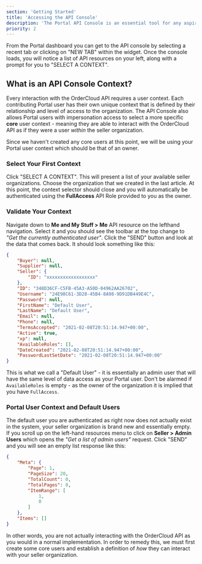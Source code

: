 ```yaml
---
section: 'Getting Started'
title: 'Accessing the API Console'
description: 'The Portal API Console is an essential tool for any aspiring OrderCloud developer, learn how to master it early on for maximum success.'
priority: 2
---
```


From the Portal dashboard you can get to the API console by selecting a recent tab or clicking on "NEW TAB" within the widget. Once the console loads, you will notice a list of API resources on your left, along with a prompt for you to "SELECT A CONTEXT".

## What is an API Console Context?
Every interaction with the OrderCloud API requires a user context. Each contributing Portal user has their own unique context that is defined by their relationship and level of access to the organization. The API Console also allows Portal users with impersonation access to select a more specific **core** user context - meaning they are able to interact with the OrderCloud API as if they were a user _within_ the seller organization.

Since we haven't created any core users at this point, we will be using your Portal user context which should be that of an owner.

### Select Your First Context
Click "SELECT A CONTEXT". This will present a list of your available seller organizations. Choose the organization that we created in the last article. At this point, the context selector should close and you will automatically be authenticated using the **FullAccess** API Role provided to you as the owner.

### Validate Your Context
Navigate down to **Me and My Stuff > Me** API resource on the lefthand navigation. Select it and you should see the toolbar at the top change to _"Get the currently authenticated user"_. Click the "SEND" button and look at the data that comes back. It should look something like this:

```json
{
	"Buyer": null,
	"Supplier": null,
	"Seller": {
		"ID": "xxxxxxxxxxxxxxxxxx"
	},
	"ID": "348D36CF-C5FB-45A3-A50D-04962AA26702",
	"Username": "24E98C61-3D28-45B4-8A98-9D91DB449E4C",
	"Password": null,
	"FirstName": "Default User",
	"LastName": "Default User",
	"Email": null,
	"Phone": null,
	"TermsAccepted": "2021-02-08T20:51:14.947+00:00",
	"Active": true,
	"xp": null,
	"AvailableRoles": [],
	"DateCreated": "2021-02-08T20:51:14.947+00:00",
	"PasswordLastSetDate": "2021-02-08T20:51:14.947+00:00"
}
```


This is what we call a "Default User" - it is essentially an admin user that will have the same level of data access as your Portal user. Don't be alarmed if `AvailableRoles` is empty - as the owner of the organization it is implied that you have `FullAccess`.

### Portal User Context and Default Users
The default user you are authenticated as right now does not actually exist in the system, your seller organization is brand new and essentially empty. If you scroll up on the left-hand resources menu to click on **Seller > Admin Users** which opens the _"Get a list of admin users"_ request. Click "SEND" and you will see an empty list response like this:

```json
{
	"Meta": {
		"Page": 1,
		"PageSize": 20,
		"TotalCount": 0,
		"TotalPages": 0,
		"ItemRange": [
			1,
			0
		]
	},
	"Items": []
}
```

In other words, you are not actually interacting with the OrderCloud API as you would in a normal implementation. In order to remedy this, we must first create some core users and establish a definition of _how_ they can interact with your seller organization.
